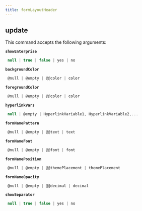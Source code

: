 ```yaml
---
title: formLayoutHeader
---
```


## update

This command accepts the following arguments:

**`showEnterprise`**
```js filename="type"
 null | true | false | yes | no
```
**`backgroundColor`**
```js filename="type"
 @null | @empty | @@color | color
```
**`foregroundColor`**
```js filename="type"
 @null | @empty | @@color | color
```
**`hyperlinkVars`**
```js filename="type"
 null | @empty | HyperlinkVariable1, HyperlinkVariable2,...
```
**`formNamePattern`**
```js filename="type"
 @null | @empty | @@text | text
```
**`formNameFont`**
```js filename="type"
 @null | @empty | @@font | font
```
**`formNamePosition`**
```js filename="type"
 @null | @empty | @@themePlacement | themePlacement
```
**`formNameOpacity`**
```js filename="type"
 @null | @empty | @@decimal | decimal
```
**`showSeparator`**
```js filename="type"
 null | true | false | yes | no
```

